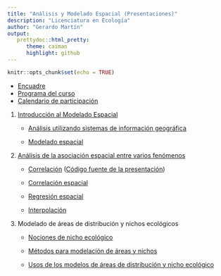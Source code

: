 ```yaml
---
title: "Análisis y Modelado Espacial (Presentaciones)"
description: "Licenciatura en Ecología"
author: "Gerardo Martín"
output:
   prettydoc::html_pretty:
      theme: caiman
      highlight: github
---
```


```r
knitr::opts_chunk$set(echo = TRUE)
```

- [Encuadre](Encuadre.pdf)
- [Programa del curso](Programa.pdf)
- [Calendario de participación](Calendario-participacion.pdf)
    
1. [Introducción al Modelado Espacial](Unidad-1/Introduccion.pdf)

    - [Análisis utilizando sistemas de información geográfica](Unidad-1/Analisis-SIG.pdf)
    
    - [Modelado espacial](Unidad-1/Modelado-espacial.pdf)
          
2. [Análisis de la asociación espacial entre varios fenómenos](Unidad-2/Intro-asociacion.pdf)

    - [Correlación](Unidad-2/Correlacion.pdf) ([Código fuente de la presentación](Unidad-2/Correlacion.Rmd))
    
    - [Correlación espacial](Unidad-2/Correlacion-espacial.pdf)
    
    - [Regresión espacial](Unidad-2/Regresion.pdf)
    
    - [Interpolación](Unidad-2/Interpolacion.pdf)
    
3. Modelado de áreas de distribución y nichos ecológicos

    - [Nociones de nicho ecológico](Unidad-3/Nociones.pdf)

    - [Métodos para modelación de áreas y nichos](Unidad-3/Metodos.pdf)
    
    - [Usos de los modelos de áreas de distribución y nicho ecológico](Unidad-3/Usos.pdf)
    
